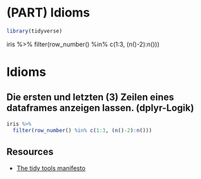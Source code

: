 # (PART) Idioms {-} 

```r
library(tidyverse)
```



iris %>% 
  filter(row_number() %in% c(1:3, (n()-2):n()))


# Idioms
## Die ersten und letzten (3) Zeilen eines dataframes anzeigen lassen. (dplyr-Logik)
```r
iris %>% 
  filter(row_number() %in% c(1:3, (n()-2):n()))
```


## Resources

* [The tidy tools manifesto](https://cran.r-project.org/web/packages/tidyverse/vignettes/manifesto.html)
